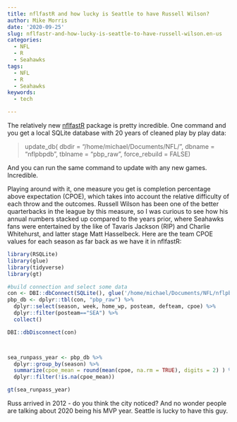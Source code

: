 ```yaml
---
title: nflfastR and how lucky is Seattle to have Russell Wilson?
author: Mike Morris
date: '2020-09-25'
slug: nflfastr-and-how-lucky-is-seattle-to-have-russell-wilson.en-us
categories:
  - NFL
  - R
  - Seahawks
tags:
  - NFL
  - R
  - Seahawks
keywords:
  - tech

---
```



The relatively new [nflfastR](https://github.com/mrcaseb/nflfastR) package is pretty incredible. One command and you get a local SQLite database with 20 years of cleaned play by play data:

> update_db(
>   dbdir = "/home/michael/Documents/NFL/",
>   dbname = "nflpbpdb",
>   tblname = "pbp_raw",
>   force_rebuild = FALSE)



And you can run the same command to update with any new games. Incredible.

Playing around with it, one measure you get is completion percentage above expectation (CPOE), which takes into account the relative difficulty of each throw and the outcomes. Russell Wilson has been one of the better quarterbacks in the league by this measure, so I was curious to see how his annual numbers stacked up compared to the years prior, where Seahawks fans were entertained by the like of Tavaris Jackson (RIP) and Charlie Whitehurst, and latter stage Matt Hasselbeck. Here are the team CPOE values for each season as far back as we have it in nflfastR:



```r

library(RSQLite)
library(glue)
library(tidyverse)
library(gt)

#build connection and select some data
con <- DBI::dbConnect(SQLite(), glue('/home/michael/Documents/NFL/nflpbpdb'))
pbp_db <- dplyr::tbl(con, "pbp_raw") %>% 
  dplyr::select(season, week, home_wp, posteam, defteam, cpoe) %>%
  dplyr::filter(posteam=="SEA") %>%
  collect()

DBI::dbDisconnect(con)



sea_runpass_year <- pbp_db %>% 
  dplyr::group_by(season) %>% 
  summarize(cpoe_mean = round(mean(cpoe, na.rm = TRUE), digits = 2) ) %>% 
  dplyr::filter(!is.na(cpoe_mean))

gt(sea_runpass_year)

```


Russ arrived in 2012 - do you think the city noticed? And no wonder people are talking about 2020 being his MVP year. Seattle is lucky to have this guy.
